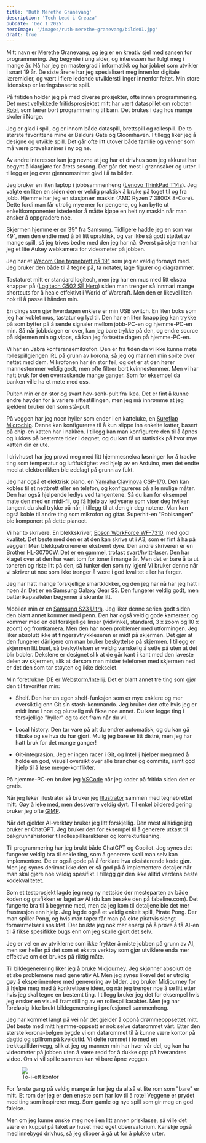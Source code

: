 ```yaml
---
title: 'Ruth Merethe Granevang'
description: 'Tech Lead i Creaza'
pubDate: 'Dec 1 2025'
heroImage: '/images/ruth-merethe-granevang/bilde01.jpg'
draft: true
---
```









<Question1/>

Mitt navn er Merethe Granevang, og jeg er en kreativ sjel med sansen for programmering. Jeg begynte i ung alder, og interessen har fulgt meg i mange år. Nå har jeg en mastergrad i informatikk og har jobbet som utvikler i snart 19 år. De siste årene har jeg spesialisert meg innenfor digitale læremidler, og vært i flere ledende utviklerstillinger innenfor feltet. Min store lidenskap er læringsbaserte spill.

På fritiden holder jeg på med diverse prosjekter, ofte innen programmering. Det mest vellykkede fritidsprosjektet mitt har vært dataspillet om roboten [Robi](https://www.youtube.com/watch?v=wPeUhC-EOys), som lærer bort programmering til barn. Det brukes i dag hos mange skoler i Norge.

Jeg er glad i spill, og er innom både dataspill, brettspill og rollespill. De to største favorittene mine er Baldurs Gate og Gloomhaven. I tillegg liker jeg å designe og utvikle spill. Det går ofte litt utover både familie og venner som må være prøvekaniner i ny og ne.

Av andre interesser kan jeg nevne at jeg har et drivhus som jeg akkurat har begynt å klargjøre for årets sesong. Der går det mest i grønnsaker og urter. I tillegg er jeg over gjennomsnittet glad i å ta bilder.

<Question2/>

Jeg bruker en liten laptop i jobbsammenheng ([Lenovo ThinkPad T14s](https://www.lenovo.com/no/no/p/laptops/thinkpad/thinkpadt/thinkpad-t14s-g1/22tpt14t4s1?orgRef=https%253A%252F%252Fwww.google.com%252F)). Jeg valgte en liten en siden den er veldig praktisk å bruke på toget til og fra jobb. Hjemme har jeg en stasjonær maskin (AMD Ryzen 7 3800X 8-Core). Dette fordi man får utrolig mye mer for pengene, og kan bytte ut enkeltkomponenter istedenfor å måtte kjøpe en helt ny maskin når man ønsker å oppgradere noe.

Skjermen hjemme er en 39" fra Samsung. Tidligere hadde jeg en som var 49", men den endte med å bli litt upraktisk, og var ikke så godt støttet av mange spill, så jeg trives bedre med den jeg har nå. Øverst på skjermen har jeg et lite Aukey webkamera for videomøter på jobben.

Jeg har et [Wacom One tegnebrett på 19"](https://estore.wacom.com/en-us/discover-wacom-one) som jeg er veldig fornøyd med. Jeg bruker den både til å tegne på, ta notater, lage figurer og diagrammer.

Tastaturet mitt er standard logitech, men jeg har en mus med litt ekstra knapper på ([Logitech G502 SE Hero](https://www.logitechg.com/en-us/products/gaming-mice/g502-hero-gaming-mouse.910-005469.html)) siden man trenger så innmari mange shortcuts for å heale effektivt i World of Warcraft. Men den er likevel liten nok til å passe i hånden min.

En dings som gjør hverdagen enklere er min USB switch. En liten boks som jeg har koblet mus, tastatur og lyd til. Den har en liten knapp jeg kan trykke på som bytter på å sende signaler mellom jobb-PC-en og hjemme-PC-en min. Så når jobbdagen er over, kan jeg bare trykke på den, og endre source på skjermen min og vipps, så kan jeg fortsette dagen på hjemme-PC-en.

Vi har en Jabra konferansemikrofon. Den er fra tiden da vi ikke kunne møte rollespillgjengen IRL på grunn av korona, så jeg og mannen min spilte over nettet med dem. Mikrofonen har én stor feil, og det er at den hører mannestemmer veldig godt, men ofte filtrer bort kvinnestemmer. Men vi har hatt bruk for den overraskende mange ganger. Som for eksempel da banken ville ha et møte med oss.

Pulten min er en stor og svart hev-senk-pult fra Ikea. Det er fint å kunne endre høyden for å variere sittestillingen,  men jeg må innrømme at jeg sjeldent bruker den som stå-pult.

På veggen har jeg noen hyller som ender i en katteluke, en [Sureflap Microchip](https://www.surepetcare.com/en-gb/pet-doors/microchip-cat-flap). Denne kan konfigureres til å kun slippe inn enkelte katter, basert på chip-en katten har i nakken. I tillegg kan man konfigurere den til å åpnes og lukkes på bestemte tider i døgnet, og du kan få ut statistikk på hvor mye katten din er ute.

I drivhuset har jeg prøvd meg med litt hjemmesnekra løsninger for å tracke ting som temperatur og luftfuktighet ved hjelp av en Arduino, men det endte med at elektronikken ble ødelagt på grunn av fukt.

Jeg har også et elektrisk piano, en [Yamaha Clavinova CSP-170](https://no.yamaha.com/no/products/musical_instruments/pianos/clavinova/csp-170/index.html). Den kan kobles til et nettbrett eller en telefon, og konfigureres på alle mulige måter. Den har også hjelpende ledlys ved tangentene. Så du kan for eksempel mate den med en midi-fil, og få hjelp av ledlysene som viser deg hvilken tangent du skal trykke på når, i tillegg til at den gir deg notene. Man kan også koble til andre ting som mikrofon og gitar. Superhit-en "Robisangen" ble komponert på dette pianoet.

Vi har to skrivere. En blekkskriver, [Epson WorkForce WF-7310](https://www.epson.no/no_NO/produkter/skrivere/inkjet/microbusiness/workforce-wf-7310dtw/p/31162), med god kvalitet. Det beste med den er at den kan skrive ut i A3, som er fint å ha på veggen! Men blekkpatronene er ekstremt dyre. Den andre skriveren er en Brother HL-3070CW. Det er en gammel, trofast svart/hvitt-laser. Den har klaget over at den har vært tom for toner i mange år. Men det er bare å ta ut toneren og riste litt på den, så funker den som ny igjen! Vi bruker denne når vi skriver ut noe som ikke trenger å være i god kvalitet eller ha farger.

Jeg har hatt mange forskjellige smartklokker, og den jeg har nå har jeg hatt i noen år. Det er en Samsung Galaxy Gear S3. Den fungerer veldig godt, men batterikapasiteten begynner å skrante litt.

Mobilen min er en [Samsung S23 Ultra](https://www.samsung.com/no/smartphones/galaxy-s23-ultra/specs/). Jeg liker denne serien godt siden den blant annet kommer med penn. Den har også veldig gode kameraer, og kommer med en del forskjellige linser (vidvinkel, standard, 3 x zoom og 10 x zoom) og frontkamera. Men den har noen problemer med utformingen. Jeg liker absolutt ikke at fingeravtrykkleseren er midt på skjermen. Det gjør at den fungerer dårligere om man bruker beskyttelse på skjermen. I tillegg er skjermen litt buet, så beskyttelsen er veldig vanskelig å sette på uten at det blir bobler. Dekslene er designet slik at de går kant i kant med den laveste delen av skjermen, slik at dersom man mister telefonen med skjermen ned er det den som tar støyten og ikke dekselet.


<Question3/>

Min foretrukne IDE er [Webstorm/Intellij](https://www.jetbrains.com/webstorm/). Det er blant annet tre ting som gjør den til favoritten min:

* Shelf. Den har en egen shelf-funksjon som er mye enklere og mer oversiktlig enn Git sin stash-kommando. Jeg bruker den ofte hvis jeg er midt inne i noe og plutselig må fikse noe annet. Du kan legge ting i forskjellige "hyller" og ta det fram når du vil.

* Local history. Den tar vare på alt du endrer automatisk, og du kan gå tilbake og se hva du har gjort. Mulig jeg bare er litt distré, men jeg har hatt bruk for det mange ganger!

* Git-integrasjon. Jeg er ingen racer i Git, og Intellij hjelper meg med å holde en god, visuell oversikt over alle brancher og commits, samt god hjelp til å løse merge-konflikter.

På hjemme-PC-en bruker jeg [VSCode](https://code.visualstudio.com/) når jeg koder på fritida siden den er gratis.

Når jeg leker illustratør så bruker jeg [Illustrator](https://www.adobe.com/products/illustrator.html) sammen med tegnebrettet mitt. Gøy å leke med, men dessverre veldig dyrt. Til enkel bilderedigering bruker jeg ofte [GIMP](https://www.gimp.org/).

Når det gjelder AI-verktøy bruker jeg litt forskjellig. Den mest allsidige jeg bruker er ChatGPT. Jeg bruker den for eksempel til å generere utkast til bakgrunnshistorier til rollespillkarakterer og korrekturlesning.

Til programmering har jeg brukt både ChatGPT og Copilot. Jeg synes det fungerer veldig bra til enkle ting, som å generere skall man selv kan implementere. De er også gode på å forklare hva eksisterende kode gjør. Men jeg synes derimot ikke den er så god på å implementere detaljer når man skal gjøre noe veldig spesifikt. I tillegg gir den ikke alltid verdens beste kodekvalitetet.

Som et testprosjekt lagde jeg meg ny nettside der mesteparten av både koden og grafikken er laget av AI (du kan besøke den på fabeline.com). Det fungerte bra til å begynne med, men da jeg kom til detaljene ble det mer frustrasjon enn hjelp. Jeg lagde også et veldig enkelt spill, Pirate Pong. Der man spiller Pong, og hvis man taper får man på ekte piratvis slengt fornærmelser i ansiktet. Der brukte jeg nok mer energi på å prøve å få AI-en til å fikse spesifikke bugs enn om jeg skulle gjort det selv.

Jeg er vel en av utviklerne som ikke frykter å miste jobben på grunn av AI, men ser heller på det som et ekstra verktøy som gjør utviklere enda mer effektive om det brukes på riktig måte.

Til bildegenerering liker jeg å bruke [Midjourney](https://www.midjourney.com/home). Jeg skjønner absolutt de etiske problemene med generativ AI. Men jeg synes likevel det er utrolig gøy å eksperimentere med generering av bilder. Jeg bruker Midjourney for å hjelpe meg med å konkretisere idéer, og når jeg trenger noe å se litt etter hvis jeg skal tegne en bestemt ting. I tillegg bruker jeg det for eksempel hvis jeg ønsker en visuell framstilling av en rollespillkarakter. Men jeg har foreløpig ikke brukt bildegenerering i profesjonell sammenheng.


<Question4/>

Jeg har kommet langt på vei når det gjelder å oppnå drømmeoppsettet mitt. Det beste med mitt hjemme-oppsett er nok selve datarommet vårt. Etter den største korona-bølgen bygde vi om datarommet til å kunne være kontor på dagtid og spillrom på kveldstid. Vi delte rommet i to med en trekkspilldør/vegg, slik at jeg og mannen min har hver vår del, og kan ha videomøter på jobben uten å være redd for å dukke opp på hverandres video. Om vi vil spille sammen kan vi bare åpne veggen.

<figure>
    <img src='/images/ruth-merethe-granevang/bilde02_.jpg'/>
    <figcaption>
        To-i-ett kontor
    </figcaption>
</figure>

For første gang på veldig mange år har jeg da altså et lite rom som "bare" er mitt. Et rom der jeg er den eneste som har lov til å rote! Veggene er prydet med ting som inspirerer meg. Som gamle og nye spill som gir meg en god følelse.

Men om jeg kunne ønske meg noe i en litt annen prisklasse, så ville det være en kuppel på taket av huset med eget observatorium. Kanskje også med innebygd drivhus, så jeg slipper å gå ut for å plukke urter.